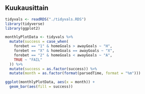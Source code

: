 ## Kuukausittain

```r
tidyvals <- readRDS("./tidyvals.RDS")
library(tidyverse)
library(ggplot2)
```




```r
monthlyPlotData <- tidyvals %>%
  mutate(success = case_when(
    forebet == "1" & homeGoals > awayGoals ~ "H",
    forebet == "X" & homeGoals == awayGoals ~ "X",
    forebet == "2" & homeGoals < awayGoals ~ "A",
    TRUE ~ "FAIL"
  )) %>%
  mutate(success = as.factor(success)) %>%
  mutate(month = as.factor(format(parsedTime, format = "%m")))

ggplot(monthlyPlotData, aes(x = month)) +
  geom_bar(aes(fill = success))
```

